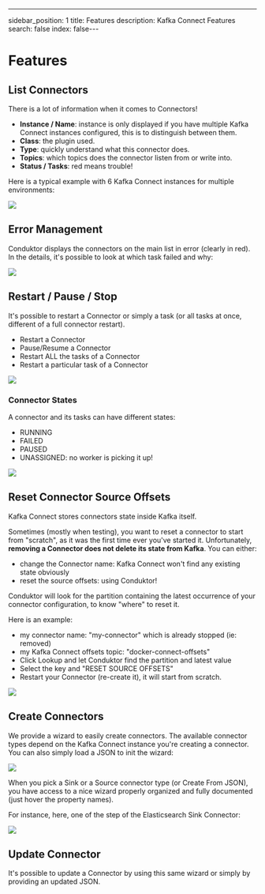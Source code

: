 ---
sidebar_position: 1
title: Features
description: Kafka Connect Features
search: false
index: false---

# Features

## List Connectors

There is a lot of information when it comes to Connectors!

- **Instance / Name**: instance is only displayed if you have multiple Kafka Connect instances configured, this is to distinguish between them.
- **Class**: the plugin used.
- **Type**: quickly understand what this connector does.
- **Topics**: which topics does the connector listen from or write into.
- **Status / Tasks**: red means trouble!

Here is a typical example with 6 Kafka Connect instances for multiple environments:

![](<../../assets/screenshot-2020-09-19-at-16.55.39 (1).png>)

## Error Management

Conduktor displays the connectors on the main list in error (clearly in red). In the details, it's possible to look at which task failed and why:

![](../../assets/screenshot-2020-09-19-at-16.38.25.png)

## Restart / Pause / Stop

It's possible to restart a Connector or simply a task (or all tasks at once, different of a full connector restart).

- Restart a Connector
- Pause/Resume a Connector
- Restart ALL the tasks of a Connector
- Restart a particular task of a Connector

![](../../assets/screenshot-2020-09-19-at-16.40.06.png)

### Connector States

A connector and its tasks can have different states:

- RUNNING
- FAILED
- PAUSED
- UNASSIGNED: no worker is picking it up!

![](../../assets/screenshot-2020-09-19-at-16.42.47.png)

## Reset Connector Source Offsets

Kafka Connect stores connectors state inside Kafka itself.

Sometimes (mostly when testing), you want to reset a connector to start from "scratch", as it was the first time ever you've started it. Unfortunately, **removing a Connector does not delete its state from Kafka**. You can either:

- change the Connector name: Kafka Connect won't find any existing state obviously
- reset the source offsets: using Conduktor!

Conduktor will look for the partition containing the latest occurrence of your connector configuration, to know "where" to reset it.

Here is an example:

- my connector name: "my-connector" which is already stopped (ie: removed)
- my Kafka Connect offsets topic: "docker-connect-offsets"
- Click Lookup and let Conduktor find the partition and latest value
- Select the key and "RESET SOURCE OFFSETS"
- Restart your Connector (re-create it), it will start from scratch.

![](../../assets/screenshot-2020-11-12-at-17.32.42.png)

## Create Connectors

We provide a wizard to easily create connectors. The available connector types depend on the Kafka Connect instance you're creating a connector. You can also simply load a JSON to init the wizard:

![](../../assets/screenshot-2020-09-19-at-16.50.37.png)

When you pick a Sink or a Source connector type (or Create From JSON), you have access to a nice wizard properly organized and fully documented (just hover the property names).

For instance, here, one of the step of the Elasticsearch Sink Connector:

![](../../assets/screenshot-2020-09-19-at-17.00.07.png)

## Update Connector

It's possible to update a Connector by using this same wizard or simply by providing an updated JSON.
